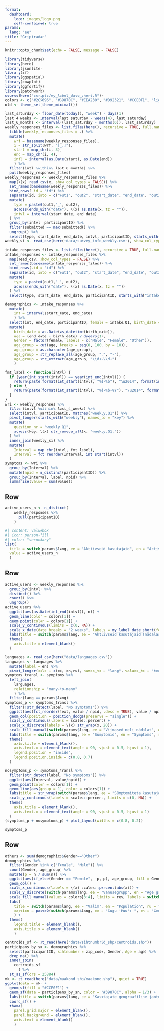 ```yaml
---
format: 
  dashboard:
    logo: images/logo.png
    self-contained: true
params:
  lang: "ee"
title: "Gripiradar"
---
```


```r
knitr::opts_chunk$set(echo = FALSE, message = FALSE)
```

```r
library(tidyverse)
library(here)
library(jsonlite)
library(sf)
library(ggspatial)
library(cowplot)
library(ggfortify)
library(patchwork)
source(here("scripts/my_label_date_short.R"))
colors <- c("#2C5696", "#39870C", "#EEA230", "#D92321", "#CCE0F1", "lightgray")
old <- theme_set(theme_minimal())
```


```r
last_saturday <- floor_date(today(), "week") - days(1)
last_4_weeks <- interval(last_saturday - weeks(4), last_saturday)
last_6_months <- interval((last_saturday - months(6)), last_saturday)
weekly_responses_files <- list.files(here(), recursive = TRUE, full.names = TRUE, pattern = "weekly_responses") %>% 
  tibble(weekly_responses_files = .) %>% 
  mutate(
    wrf = basename(weekly_responses_files),
    i = str_split(wrf, "[_.]"),
    start = map_chr(i, 3),
    end = map_chr(i, 4),
    intl = interval(as.Date(start), as.Date(end)) 
    ) %>% 
  filter(intl %within% last_6_months) %>%
  pull(weekly_responses_files)
weekly_responses <- weekly_responses_files %>% 
  map(\(x) read_csv(x, show_col_types = FALSE)) %>% 
  set_names(basename(weekly_responses_files)) %>% 
  bind_rows(.id = "id") %>% 
  separate(id, into = c("out1", "out2", "start_date", "end_date", "out3"), sep = "[_\\.]") %>% 
  mutate(
    type = paste0(out1,"_", out2),
    across(ends_with("date"), \(x) as.Date(x, tz = "")),
    intvl = interval(start_date, end_date)
  ) %>% 
  group_by(intvl, participantID) %>% 
  filter(submitted == max(submitted)) %>% 
  ungroup() %>% 
  select(type, start_date, end_date, intvl, participantID, starts_with("weekly"))
weekly_si <- read_csv(here("data/survey_info_weekly.csv"), show_col_types = FALSE)
```

```r
intake_responses_files <- list.files(here(), recursive = TRUE, full.names = TRUE, pattern = "intake_responses")
intake_responses <- intake_responses_files %>% 
  map(read_csv, show_col_types = FALSE) %>% 
  set_names(basename(intake_responses_files)) %>% 
  bind_rows(.id = "id") %>% 
  separate(id, into = c("out1", "out2", "start_date", "end_date", "out3"), sep = "[_\\.]") %>% 
  mutate(
    type = paste0(out1,"_", out2),
    across(ends_with("date"), \(x) as.Date(x, tz = ""))
  ) %>% 
  select(type, start_date, end_date, participantID, starts_with("intake"))
```


```r
demographics <- intake_responses %>% 
  mutate(
    int = interval(start_date, end_date)
    ) %>% 
  select(int, end_date, participantID, female = intake.Q1, birth_date = intake.Q2, zip_code = intake.Q3.0) %>% 
  mutate(
    birth_date = as.Date(as_datetime(birth_date)),
    age = (end_date - birth_date) / dyears(1),
    Gender = factor(female, labels = c("Male", "Female", "Other")),
    age_group = cut(age, breaks = seq(0, 100, by = 10)),
    age_group = as.character(age_group),
    age_group = str_replace_all(age_group, ",", "-"),
    age_group = str_extract(age_group, "\\d+-\\d+")
    )
```


```r
fmt_label <- function(intvl) {
  if (year(int_start(intvl)) == year(int_end(intvl))) {
    return(paste(format(int_start(intvl), "%d-%b"), "\u2014", format(int_end(intvl), "%d-%b")))
  } else {
    return(paste(format(int_start(intvl), "%d-%b-%Y"), "\u2014", format(int_end(intvl), "%d-%b-%Y")))
  }
}
wri <- weekly_responses %>% 
  filter(intvl %within% last_4_weeks) %>%
  select(intvl, participantID, matches("weekly.Q1")) %>% 
  pivot_longer(starts_with("weekly"), names_to = "key") %>% 
  mutate(
    question_nr = "weekly.Q1",
    across(key, \(x) str_remove_all(x, "weekly.Q1."))
  ) %>% 
  inner_join(weekly_si) %>% 
  mutate(
    Interval = map_chr(intvl, fmt_label),
    Interval = fct_reorder(Interval, int_start(intvl))
  )
symptoms <- wri %>% 
  group_by(Interval) %>% 
  mutate(npid = n_distinct(participantID)) %>% 
  group_by(Interval, label, npid) %>% 
  summarise(value = sum(value))
```


## Row

```r
active_users_n <- n_distinct(
    weekly_responses %>% 
      pull(participantID)
    )
```


```r
#| content: valuebox
#| icon: person-fill
#| color: "secondary"
list(
  title = switch(params$lang, ee = "Aktiivseid kasutajaid", en = "Active users", ru = "Aктивные пользователи"),
  value = active_users_n
  )
```


## Row {height=60%}

```r
active_users <- weekly_responses %>% 
  group_by(intvl) %>%
  distinct() %>% 
  count() %>% 
  ungroup()
active_users %>% 
  ggplot(aes(as.Date(int_end(intvl)), n)) +
  geom_line(color = colors[1]) +
  geom_point(color = colors[1]) +
  scale_y_continuous(limits = c(0, NA)) +
  scale_x_date(date_breaks = "2 weeks", labels = my_label_date_short(format = c("%Y", "%b", "%d", "%H:%M"), sep = "-")) +
  labs(title = switch(params$lang, ee = "Aktiivseid kasutajaid (nädalas)", en = "Active users (weekly)", ru = "Aктивные пользователи (в неделю)")) +
  theme(
    axis.title = element_blank()
  )
```



```r
languages <- read_csv(here("data/languages.csv"))
languages <- languages %>% 
  mutate(label = en) %>% 
  pivot_longer(cols = c(ee, en,ru), names_to = "lang", values_to = "text")
symptoms_transl <- symptoms %>% 
  left_join(
    languages, 
    relationship = "many-to-many"
    ) %>% 
  filter(lang == params$lang)
symptoms_p <- symptoms_transl %>% 
  filter(!str_detect(label, "No symptoms")) %>% 
  ggplot(aes(fct_reorder(text, value / npid, .desc = TRUE), value / npid, fill = Interval)) +
  geom_col(position = position_dodge(preserve = "single")) +
  scale_y_continuous(labels = scales::percent) +
  scale_x_discrete(labels = \(x) str_wrap(x, 20)) +
  scale_fill_manual(switch(params$lang, ee = "Viimased neli nädalat", en = "Last four weeks", ru = "Последние четыре недели"), values = colors) +
  labs(title = switch(params$lang, ee = "Sümptomid", en = "Symptoms", ru = "Симптомы")) +
  theme(
    axis.title = element_blank(),
    axis.text.x = element_text(angle = 90, vjust = 0.5, hjust = 1),
    legend.position = "inside",
    legend.position.inside = c(0.8, 0.7)
  )
```


```r
nosymptoms_p <- symptoms_transl %>% 
  filter(str_detect(label, "No symptoms")) %>% 
  ggplot(aes(Interval, value/npid)) +
  geom_point(color = colors[1]) +
  geom_line(aes(group = 1), color = colors[1]) +
  labs(title = str_wrap(switch(params$lang, ee = "Sümptomiteta kasutajate osakaal", en = "Proportion of users with no symptoms", ru = "Доля пользователей без симптомов"), width = 15)) +
  scale_y_continuous(labels = scales::percent, limits = c(0, NA)) +
  theme(
    axis.title = element_blank(),
    axis.text.x = element_text(angle = 90, vjust = 0.5, hjust = 1)
  )
(symptoms_p + nosymptoms_p) + plot_layout(widths = c(0.8, 0.2))
```


```r
symptoms_p
```

## Row

```r
others <- sum(demographics$Gender=="Other")
demographics %>% 
  filter(Gender %in% c("Female", "Male")) %>% 
  count(Gender, age_group) %>% 
  mutate(p = n / sum(n)) %>% 
  ggplot(aes(if_else(Gender == "Female", -p, p), age_group, fill = Gender)) +
  geom_col() +
  scale_x_continuous(labels = \(x) scales::percent(abs(x))) +
  scale_y_discrete(switch(params$lang, ee = "Vanusegrupp", en = "Age group", ru = "Возрастная группа")) +
  scale_fill_manual(values = colors[3:4], limits = rev, labels = switch(params$lang, ee = c("Naised", "Mehed"), en = c("Female", "Male"), ru = c("Женщины", "Мужчины"))) +
  labs(
    title = switch(params$lang, ee = "Valim", en = "Population", ru = "Выборка"),
    caption = paste0(switch(params$lang, ee = "Sugu 'Muu': ", en = "Gender 'Other': ", ru = "Пол 'Другой': "), others, " (", scales::percent(others / active_users_n), ")")
    ) +
  theme(
    legend.title = element_blank(),
    axis.title.x = element_blank()
    )
```


```r
centroids_sf <- st_read(here("data/sihtnumbrid_shp/centroids.shp"))
participans_by_sn <- demographics %>% 
  select(participantID, sihtnumber = zip_code, Gender, Age = age) %>% 
  drop_na() %>% 
  inner_join(
    centroids_sf
      ) %>% 
  st_as_sf(crs = 25884)
mk <- st_read(here("data/maakond_shp/maakond.shp"), quiet = TRUE)
ggplot(data = mk) +
  geom_sf(fill = "#CCE0F1") +
  geom_sf(data = participans_by_sn, color = "#39870C", alpha = 1/3) +
  labs(title = switch(params$lang, ee = "Kasutajate geograafiline jaotus", en = "Geographic distribution of users", ru = "Географическое распределение пользователей")) +
  coord_sf() +
  theme(
    panel.grid.major = element_blank(), 
    panel.background = element_blank(),
    axis.text = element_blank()
    )
```

